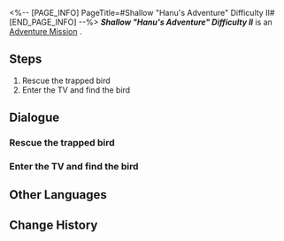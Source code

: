 <%-- [PAGE_INFO]
PageTitle=#Shallow "Hanu's Adventure" Difficulty II#
[END_PAGE_INFO] --%>
{{Stub|Dialogue.}}
{{Mission Infobox
|id            = 8020204
|title         = 
|image         = <!--Mission Shallow "Hanu's Adventure" Difficulty II.png-->
|type          = Adventure
|event_name    = 
|chapter       = 
|requirements  = 
|summary       = <!--official mission summary from Fate's Atlas-->
|characters    = Trailblazer
|startLocation = [[<!--starting world-->]] - [[<!--starting area-->]]
|world         = <!--starting world-->
|area          = <!--starting area-->
|prev          = 
|next          = 
|rewards       = 
}}
'''''Shallow "Hanu's Adventure" Difficulty II''''' is an [[Adventure Mission]]<!--in [world]-->.

==Steps==
# Rescue the trapped bird
# Enter the TV and find the bird

<!--
==Gameplay Notes==

--><!--
==Trial Character==

-->
==Dialogue==
{{Stub Dialogue}}
===Rescue the trapped bird===
{{Mission Description|type=adventure|location=<!--to be added-->|Some of the birds that helped build Dreamville have been trapped by accident. You have to help Brother Hanu rescue them.}}
{{Dialogue Start}}
:{{tx}}
{{Dialogue End}}

===Enter the TV and find the bird===
{{Dialogue Start}}
:{{tx}}
{{Dialogue End}}

==Other Languages==
{{Other Languages
|en   = Shallow "Hanu's Adventure" Difficulty II
|zhs  = 浅层「小小哈努行动」难度II
|zht  = 淺層「小小哈努行動」難度II
|ja   = 表層夢境「ちびっ子ハヌの大作戦」難易度II
|ko   = 얕은 층 「꼬마 하누의 작전」 난이도 II
|es   = Aventura de Hanu superficial, dificultad&nbsp;II
|fr   = Surface&nbsp;: «&nbsp;Aventures de Hanu&nbsp;» difficulté&nbsp;II
|ru   = Верхний мир: Приключения Хану II
|th   = "ปฏิบัติการของลูกพี่ Hanu" ชั้นตื้น ระดับความยาก II
|vi   = Cuộc Phiêu Lưu Của Hanu Tầng Cạn - Độ Khó II
|de   = Seicht „Hanus Abenteuer“ Schwierigkeitsgrad II
|id   = "Petualangan Hanu" yang Dangkal: Tingkat Kesulitan II
|pt   = "Aventuras de Hanu" Raso Dificuldade II
}}

==Change History==
{{Change History|2.0}}
